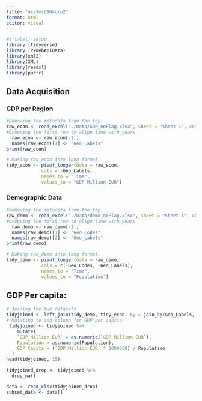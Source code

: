 ```yaml
---
title: "ass1msb104grp2"
format: html
editor: visual
---
```


```r
#| label: setup
library (tidyverse)
library (PxWebApiData)
library(xml2)
library(XML)
library(readxl)
library(purrr)
```

## Data Acquisition

### GDP per Region

```r
#Removing the metadata from the top.
raw_econ <- read_excel("./Data/GDP_noFlag.xlsx", sheet = "Sheet 1", col_types = "text", skip = 6)
#Dropping the first row to align time with years
  raw_econ <- raw_econ[-1,]
  names(raw_econ)[1] <- "Geo_Labels"
print(raw_econ)
```

```r
# Making raw_econ into long format.
tidy_econ <- pivot_longer(data = raw_econ,
             cols = -Geo_Labels,
             names_to = "Time",
             values_to = "GDP Million EUR")

```

### Demographic Data 

```r
#Removing the metadata from the top.
raw_demo <- read_excel("./Data/demo_noFlag.xlsx", sheet = "Sheet 1", col_types = "text", skip = 8)
#Dropping the first row to align time with years
  raw_demo <- raw_demo[-1,]
  names(raw_demo)[1] <- "Geo_Codes"
  names(raw_demo)[2] <- "Geo_Labels"
print(raw_demo)
```

```r
# Making raw_demo into long format.
tidy_demo <- pivot_longer(data = raw_demo,
             cols = c(-Geo_Codes, -Geo_Labels),
             names_to = "Time",
             values_to = "Population")

```
## GDP Per capita:

```r
# Joining the two datasets
tidyjoined <- left_join(tidy_demo, tidy_econ, by = join_by(Geo_Labels, Time), keep = FALSE)
# Mutating to add column for GDP per capita.
 tidyjoined <- tidyjoined %>%
    mutate(
    `GDP Million EUR` = as.numeric(`GDP Million EUR`),
    Population = as.numeric(Population),
    GDP_Capita = (`GDP Million EUR` * 1000000) / Population
  )
head(tidyjoined, 15)
```

```r
tidyjoined_drop <- tidyjoined %>% 
  drop_na()
```

```r
data <- read_xlsx(tidyjoined_drop)
subset_data <- data[]
```





